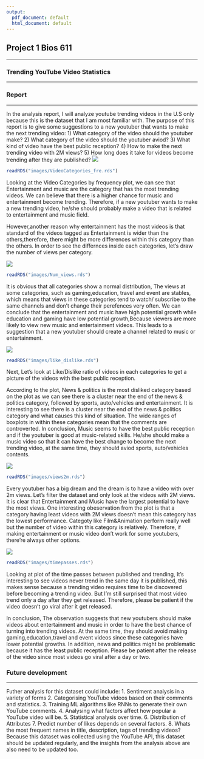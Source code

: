 ```yaml
---
output:
  pdf_document: default
  html_document: default
---
```

## Project 1 Bios 611
***
### Trending YouTube Video Statistics
***
### Report 
***

In the analysis report, I will analyze youtube trending videos in the U.S only because this is the dataset that I am most familiar with. The purpose of this report is to give some suggestions to a new youtuber that wants to make the next trending video: 
1) What category of the video should the youtuber make? 
2) What category of the video should the youtuber aviod? 
3) What kind of video have the best public reception?
4) How to make the next trending video with 2M views?
5) How long does it take for videos become trending after they are published? 
<img src="images/VideoCategories_fre.png">


```r
readRDS("images/VideoCategories_fre.rds")
```
Looking at the Video Categories by frequency plot, we can see that Entertainment and music are the category that has the most trending videos. We can believe that there is a higher chance for music and entertainment become trending. Therefore, if a new youtuber wants to make a new trending video, he/she should probably make a video that is related to entertainment and music field.


However,another reason why entertainment has the most videos is that standard of the videos tagged as Entertainment is wider than the others,therefore, there might be more differences within this category than the others. In order to see the differnces inside each categories, let's draw the number of views per category. 

<img src="images/Num_views.png">
```r
readRDS("images/Num_views.rds")
```

It is obvious that all categories show a normal distribution, The views at some categories, such as gaming,education, travel and event are stables, which means that views in these categories tend to watch/ subscribe to the same channels and don't change their perefences very often. We can conclude that the entertainment and music have high potential growth while education and gaming have low potential growth,Because viewers are more likely to view new music and entertainment videos. This leads to a suggestion that a new youtuber should create a channel related to music or entertainment.   

<img src="images/like_dislike.png">
```r
readRDS("images/like_dislike.rds")
```

Next, Let's look at Like/Dislike ratio of videos in each categories to get a picture of the videos with the best public reception. 

According to the plot, News & politics is the most disliked category based on the plot as we can see there is a cluster near the end of the news & politics category, followed by sports, auto/vehicles and entertainment. It is interesting to see there is a cluster near the end of the news & politics category and what causes this kind of situation. The wide ranges of boxplots in within these categories mean that the comments are controverted. In conclusion, Music seems to have the best public reception and if the youtuber is good at music-related skills. He/she should make a music video so that it can have the best change to become the next trending video, at the same time, they should aviod sports, auto/vehicles contents.

<img src="images/views2m.png">
```r
readRDS("images/views2m.rds")
```

Every youtuber has a big dream and the dream is to have a video with over 2m views. Let's filter the dataset and only look at the videos with 2M views.
It is clear that Entertainment and Music have the largest potential to have the most views. One interesting obeservation from the plot is that a category having least videos with 2M views doesn't mean this category has the lowest performance. Categoty like Film&Animation perform really well but the number of video within this category is relatively. Therefore, if making entertainment or music video don't work for some youtubers, there're always other options. 

<img src="images/timepasses.png">
```r
readRDS("images/timepasses.rds")
```


Looking at plot of the time passes between published and trending, It's interesting to see videos never trend in the same day it is published, this makes sense because a trending video requires time to be discovered before becoming a trending video. But I'm still surprised that most video trend only a day after they get released. Therefore, please be patient if the video doesn't go viral after it get released.  

In conclusion, The observation suggests that new youtubers should make videos about entertainment and music in order to have the best chance of turning into trending videos. At the same time, they should avoid making gaming,education,travel and event videos since these categories have lower potential growths. In addition, news and politics might be problematic because it has the least public reception. Please be patient after the release of the video since most videos go viral after a day or two. 

### Future development 
***
Futher analysis for this dataset could include:
1. Sentiment analysis in a variety of forms
2. Categorising YouTube videos based on their comments and statistics.
3. Training ML algorithms like RNNs to generate their own YouTube comments.
4. Analysing what factors affect how popular a YouTube video will be.
5. Statistical analysis over time.
6. Distribution of Attributes
7. Predict number of likes depends on several factors. 
8. Whats the most frequent names in title, description, tags of trending videos? 
Because this dataset was collected using the YouTube API, this dataset should be updated regularly, and the insights from the analysis above are also need to be updated too. 

